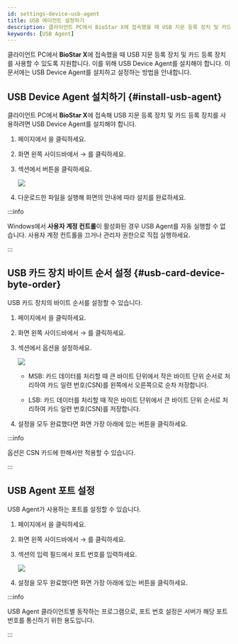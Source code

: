 ```yaml
---
id: settings-device-usb-agent
title: USB 에이전트 설정하기
description: 클라이언트 PC에서 BioStar X에 접속했을 때 USB 지문 등록 장치 및 카드 등록 장치를 사용하기 위한 방법을 안내합니다.
keywords: [USB Agent]
---
```


클라이언트 PC에서 **BioStar X**에 접속했을 때 USB 지문 등록 장치 및 카드 등록 장치를 사용할 수 있도록 지원합니다. 이를 위해 USB Device Agent를 설치해야 합니다. 이 문서에는 USB Device Agent를 설치하고 설정하는 방법을 안내합니다.

## USB Device Agent 설치하기 {#install-usb-agent}

클라이언트 PC에서 **BioStar X**에 접속해 USB 지문 등록 장치 및 카드 등록 장치를 사용하려면 USB Device Agent를 설치해야 합니다.

1. <Cmd sid='shell.header.launcher' /> 페이지에서 <Cmd sid='shell.header.setting' />을 클릭하세요.

1. 화면 왼쪽 사이드바에서 <Cmd sid='setting.menu.device.root' /> → <Cmd sid='setting.menu.device.usbAgent' />를 클릭하세요.

1. <Cmd sid='settings.usgAgent.lable' product='2' /> 섹션에서 <Cmd sid='button.download' product='2' /> 버튼을 클릭하세요.

    <Image src='/img/biostarx-setting-device-usb-agent-download.png' />

1. 다운로드한 파일을 실행해 화면의 안내에 따라 설치를 완료하세요.

:::info

Windows에서 **사용자 계정 컨트롤**이 활성화된 경우 USB Agent를 자동 실행할 수 없습니다. 사용자 계정 컨트롤을 끄거나 관리자 권한으로 직접 실행하세요.

:::


## USB 카드 장치 바이트 순서 설정 {#usb-card-device-byte-order}

USB 카드 장치의 바이트 순서를 설정할 수 있습니다.

1. <Cmd sid='shell.header.launcher' /> 페이지에서 <Cmd sid='shell.header.setting' />을 클릭하세요.

1. 화면 왼쪽 사이드바에서 <Cmd sid='setting.menu.device.root' /> → <Cmd sid='setting.menu.device.usbAgent' />를 클릭하세요.

1. <Cmd sid='settings.usbAgent.byteOrder.title' product='2' /> 섹션에서 <Cmd sid='settings.usbAgent.byteOrder' product='2' /> 옵션을 설정하세요.

    <Image src='/img/biostarx-setting-device-usb-byte-order.png' />

    * <Cmd>MSB</Cmd>: 카드 데이터를 처리할 때 큰 바이트 단위에서 작은 바이트 단위 순서로 처리하여 카드 일련 번호(CSN)를 왼쪽에서 오른쪽으로 순차 저장합니다.

    * <Cmd>LSB</Cmd>: 카드 데이터를 처리할 때 작은 바이트 단위에서 큰 바이트 단위 순서로 처리하여 카드 일련 번호(CSN)를 저장합니다.

1. 설정을 모두 완료했다면 화면 가장 아래에 있는 <Cmd sid='button.apply' product='2' /> 버튼을 클릭하세요.

:::info

<Cmd sid='settings.usbAgent.byteOrder' product='2' /> 옵션은 CSN 카드에 한해서만 적용할 수 있습니다.

:::


## USB Agent 포트 설정

USB Agent가 사용하는 포트를 설정할 수 있습니다.

1. <Cmd sid='shell.header.launcher' /> 페이지에서 <Cmd sid='shell.header.setting' />을 클릭하세요.

1. 화면 왼쪽 사이드바에서 <Cmd sid='setting.menu.device.root' /> → <Cmd sid='setting.menu.device.usbAgent' />를 클릭하세요.

1. <Cmd sid='settings.usbAgent.port.title' product='2' /> 섹션의 <Cmd sid='settings.usbAgent.port' product='2' /> 입력 필드에서 포트 번호를 입력하세요.

    <Image src='/img/biostarx-setting-device-usb-agent-port.png' />

1. 설정을 모두 완료했다면 화면 가장 아래에 있는 <Cmd sid='button.apply' product='2' /> 버튼을 클릭하세요.

:::info

USB Agent 클라이언트별 동작하는 프로그램으로, 포트 번호 설정은 서버가 해당 포트 번호를 통신하기 위한 용도입니다.

:::